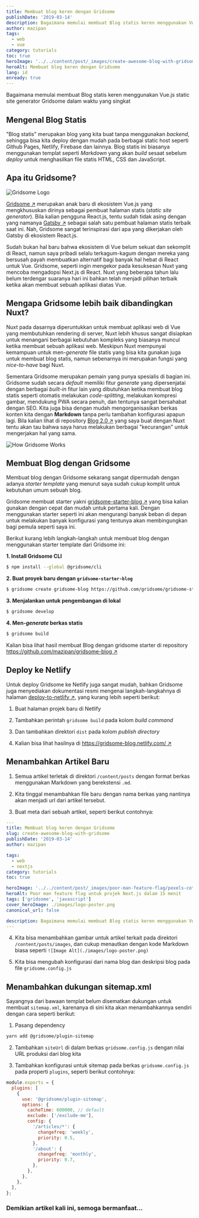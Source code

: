 ```yaml
---
title: Membuat blog keren dengan Gridsome
publishDate: '2019-03-14'
description: Bagaimana memulai membuat Blog statis keren menggunakan Vue.js static site generator Gridsome dalam waktu yang singkat
author: mazipan
tags:
  - web
  - vue
category: tutorials
toc: true
heroImage: '../../content/post/_images/create-awesome-blog-with-gridsome/how-it-works.png'
heroAlt: Membuat blog keren dengan Gridsome
lang: id
enready: true
---
```


Bagaimana memulai membuat Blog statis keren menggunakan Vue.js static site generator Gridsome dalam waktu yang singkat

## Mengenal Blog Statis

"Blog statis" merupakan blog yang kita buat tanpa menggunakan _backend_, sehingga bisa kita deploy dengan mudah pada berbagai static host seperti Github Pages, Netlify, Firebase dan lainnya. Blog statis ini biasanya menggunakan templat seperti _Markdown_ yang akan _build_ sesaat sebelum _deploy_ untuk menghasilkan file statis HTML, CSS dan JavaScript.

## Apa itu Gridsome?

![Gridsome Logo](/thumbnail/create-awesome-blog-with-gridsome/logo-normal-dark.svg)

[Gridsome ↗️](https://gridsome.org/) merupakan anak baru di ekosistem Vue.js yang mengkhususkan dirinya sebagai pembuat halaman statis (_static site generator_). Bila kalian pengguna React.js, tentu sudah tidak asing dengan yang namanya [Gatsby ↗️](https://www.gatsbyjs.org/) sebagai salah satu pembuat halaman statis terbaik saat ini. Nah, Gridsome sangat terinspirasi dari apa yang dikerjakan oleh Gatsby di ekosistem React.js.

Sudah bukan hal baru bahwa ekosistem di Vue belum sekuat dan sekomplit di React, namun saya pribadi selalu terkagum-kagum dengan mereka yang bersusah payah membuatkan alternatif bagi banyak hal hebat di React untuk Vue. Gridsome, seperti ingin mengekor pada kesuksesan Nuxt yang mencoba mengadopsi Next.js di React. Nuxt yang beberapa tahun lalu belum terdengar suaranya hari ini bahkan telah menjadi pilihan terbaik ketika akan membuat sebuah aplikasi diatas Vue.

## Mengapa Gridsome lebih baik dibandingkan Nuxt?

Nuxt pada dasarnya diperuntukkan untuk membuat aplikasi web di Vue yang membutuhkan rendering di server, Nuxt lebih khusus sangat disiapkan untuk menangani berbagai kebutuhan kompleks yang biasanya muncul ketika membuat sebuah aplikasi web. Meskipun Nuxt mempunyai kemampuan untuk men-_generate_ file statis yang bisa kita gunakan juga untuk membuat blog statis, namun sebenarnya ini merupakan fungsi yang _nice-to-have_ bagi Nuxt.

Sementara Gridsome merupakan pemain yang punya spesialis di bagian ini. Gridsome sudah secara _default_ memiliki fitur _generate_ yang dipersenjatai dengan berbagai _built-in_ fitur lain yang dibutuhkan ketika membuat blog statis seperti otomatis melakukan _code-splitting_, melakukan kompresi gambar, mendukung PWA secara penuh, dan tentunya sangat bersahabat dengan SEO. Kita juga bisa dengan mudah mengorganisasikan berkas konten kita dengan **Markdown** tanpa perlu tambahan konfigurasi apapun lagi. Bila kalian lihat di repository [Blog 2.0 ↗️](/blog-2-0-in-nuxtjs) yang saya buat dengan Nuxt tentu akan tau bahwa saya harus melakukan berbagai "kecurangan" untuk mengerjakan hal yang sama.

![How Gridsome Works](/thumbnail/create-awesome-blog-with-gridsome/how-it-works.png)

## Membuat Blog dengan Gridsome

Membuat blog dengan Gridsome sekarang sangat dipermudah dengan adanya _starter template_ yang menurut saya sudah cukup komplit untuk kebutuhan umum sebuah blog.

Gridsome membuat starter yakni [gridsome-starter-blog ↗️](https://github.com/gridsome/gridsome-starter-blog) yang bisa kalian gunakan dengan cepat dan mudah untuk pertama kali. Dengan menggunakan starter seperti ini akan mengurangi banyak beban di depan untuk melakukan banyak konfigurasi yang tentunya akan membingungkan bagi pemula seperti saya ini.

Berikut kurang lebih langkah-langkah untuk membuat blog dengan menggunakan starter template dari Gridsome ini:

**1. Install Gridsome CLI**

```bash
$ npm install --global @gridsome/cli
```

**2. Buat proyek baru dengan `gridsome-starter-blog`**

```bash
$ gridsome create gridsome-blog https://github.com/gridsome/gridsome-starter-blog.git
```

**3. Menjalankan untuk pengembangan di lokal**

```bash
$ gridsome develop
```

**4. Men-_generate_ berkas statis**

```bash
$ gridsome build
```

Kalian bisa lihat hasil membuat Blog dengan gridsome starter di repository [https://github.com/mazipan/gridsome-blog ↗️](https://github.com/mazipan/gridsome-blog)

## Deploy ke Netlify

Untuk deploy Gridsome ke Netlify juga sangat mudah, bahkan Gridsome juga menyediakan dokumentasi resmi mengenai langkah-langkahnya di halaman [deploy-to-netlify ↗️](https://gridsome.org/docs/deploy-to-netlify), yang kurang lebih seperti berikut:

1. Buat halaman projek baru di Netlify

2. Tambahkan perintah `gridsome build` pada kolom _build command_

3. Dan tambahkan direktori `dist` pada kolom _publish directory_

4. Kalian bisa lihat hasilnya di [https://gridsome-blog.netlify.com/ ↗️](https://gridsome-blog.netlify.com/)

## Menambahkan Artikel Baru

1. Semua artikel terletak di direktori `/content/posts` dengan format berkas menggunakan Markdown yang berekstensi `.md`.

2. Kita tinggal menambahkan file baru dengan nama berkas yang nantinya akan menjadi url dari artikel tersebut.

3. Buat meta dari sebuah artikel, seperti berikut contohnya:

```yaml
---
title: Membuat blog keren dengan Gridsome
slug: create-awesome-blog-with-gridsome
publishDate: '2019-03-14'
author: mazipan

tags:
  - web
  - nextjs
category: tutorials
toc: true

heroImage: '../../content/post/_images/poor-man-feature-flag/pexels-cottonbro-studio-5870547.jpg'
heroAlt: Poor man feature flag untuk projek Next.js dalam 15 menit
tags: ['gridsome', 'javascript']
cover_heroImage: ./images/logo-poster.png
canonical_url: false

description: Bagaimana memulai membuat Blog statis keren menggunakan Vue.js static site generator Gridsome dalam waktu yang singkat
---
```

4. Kita bisa menambahkan gambar untuk artikel terkait pada direktori `/content/posts/images`, dan cukup menautkan dengan kode Markdown biasa seperti `![Image Alt](./images/logo-poster.png)`

5. Kita bisa mengubah konfigurasi dari nama blog dan deskripsi blog pada file `gridsome.config.js`

## Menambahkan dukungan sitemap.xml

Sayangnya dari bawaan templat belum disematkan dukungan untuk membuat `sitemap.xml`, karenanya di sini kita akan menambahkannya sendiri dengan cara seperti berikut:

1. Pasang dependency

```bash
yarn add @gridsome/plugin-sitemap
```

2. Tambahkan `siteUrl` di dalam berkas `gridsome.config.js` dengan nilai URL produksi dari blog kita

3. Tambahkan konfigurasi untuk sitemap pada berkas `gridsome.config.js` pada properti `plugins`, seperti berikut contohnya:

```javascript
module.exports = {
  plugins: [
    {
      use: '@gridsome/plugin-sitemap',
      options: {
        cacheTime: 600000, // default
        exclude: ['/exclude-me'],
        config: {
          '/articles/*': {
            changefreq: 'weekly',
            priority: 0.5,
          },
          '/about': {
            changefreq: 'monthly',
            priority: 0.7,
          },
        },
      },
    },
  ],
};
```

### Demikian artikel kali ini, semoga bermanfaat...

